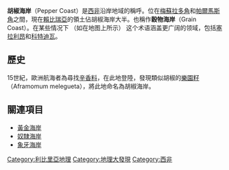 {{Infobox region
| name                    = 胡椒海岸
| native_name             = Pepper Coast
| native_name_lang        = en
| settlement_type         = 地理特征
| image_skyline           = Negroland_and_Guinea_with_the_European_Settlements,_1736.jpg
| image_caption           = 1729年的西非地圖
| etymology               = 
| nickname                = 
| coordinates             = {{Coord|5.2|-9.5|region:LR_type:waterbody|display=inline,title}}
| population_total        = 
| subdivision_type        = Country
| subdivision_name        = [[利比里亞|利比里亞]]
}}
'''胡椒海岸'''（Pepper Coast）是[[西非|西非]]沿岸地域的稱呼。位在[[梅蘇拉多角|梅蘇拉多角]]和[[帕爾馬斯角|帕爾馬斯角]]之間，現在[[賴比瑞亞|賴比瑞亞]]的領土佔胡椒海岸大半。也稱作'''穀物海岸'''（Grain Coast）。在某些情况下 （如在地图上所示） 这个术语涵盖更广阔的领域，包括[[塞拉利昂|塞拉利昂]]和[[科特迪瓦|科特迪瓦]]。

==歷史==
15世紀，歐洲航海者為尋找[[辛香料|辛香料]]，在此地登陸，發現類似胡椒的[[樂園籽|樂園籽]]（Aframomum melegueta），將此地命名為胡椒海岸。

==關連項目==
*[[黃金海岸_(非洲)|黃金海岸]]
*[[奴隸海岸|奴隸海岸]]
*[[象牙海岸|象牙海岸]]

[[Category:利比里亞地理|Category:利比里亞地理]]
[[Category:地理大發現|Category:地理大發現]]
[[Category:西非|Category:西非]]
